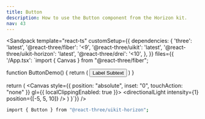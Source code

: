 ```yaml
---
title: Button
description: How to use the Button component from the Horizon kit.
nav: 43
---
```


<Sandpack
  template="react-ts"
  customSetup={{
    dependencies: {
      'three': 'latest',
      '@react-three/fiber': '<9',
      '@react-three/uikit': 'latest',
      '@react-three/uikit-horizon': 'latest',
      '@react-three/drei': '<10',
    },
  }}
  files={{
    '/App.tsx': `import { Canvas } from "@react-three/fiber";

function ButtonDemo() {
  return (
    <Button>
      <ButtonIcon >
        <GithubIcon />
      </ButtonIcon>
      <ButtonLabel>
        <Text>Label</Text>
        <ButtonLabelSubtext>
          <Text>Subtext</Text>
        </ButtonLabelSubtext>
      </ButtonLabel>
    </Button>
  )
}

  return (
    <Canvas style={{ position: "absolute", inset: "0", touchAction: "none" }} gl={{ localClippingEnabled: true }}>
      <ambientLight intensity={0.5} />
      <directionalLight intensity={1} position={[-5, 5, 10]} />
      <Fullscreen
        overflow="scroll"
        flexDirection="column"
        alignItems="center"
        padding={32}
      >
        <ButtonDemo />
      </Fullscreen>
    </Canvas>
  )
}`}}
/>

```bash
import { Button } from "@react-three/uikit-horizon";
```